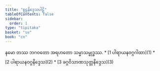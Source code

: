 ```yaml
---
title: "စူဠနိဒ္ဒေသပါဠိ"
tableOfContents: false
sidebar:
  order: 1
type: "tipitaka"
basket: "su"
book: "cn"
---
```


<Paragraph number="1" type="center" book="cn">
နမော တဿ ဘဂဝတော အရဟတော သမ္မာသမ္ဗုဒ္ဓဿ.

</Paragraph>

<TableOfContents book="cn">
* [1 ပါရာယနဝဂ္ဂဂါထာ](1)
* [2 ပါရာယနဝဂ္ဂနိဒ္ဒေသ](2)
* [3 ခဂ္ဂဝိသာဏသုတ္တနိဒ္ဒေသ](3)
</TableOfContents>